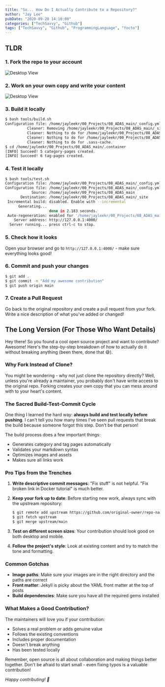 ```yaml
---
title: "So... How Do I Actually Contribute to a Repository?"
author: "Jay Lee"
pubDate: "2020-09-20 14:10:00"
categories: ["TechSavvy", "Github"]
tags: ["TechSavvy", "Github", "ProgrammingLanguage", "Yocto"]
---
```


## TLDR
### 1. Fork the repo to your account

![Desktop View](/assets/img/post/2020-09-20/fork.png)

### 2. Work on your own copy and write your content

![Desktop View](/assets/img/post/2020-09-20/my_posting.png)

### 3. Build it locally

```sh
$ bash tools/build.sh
Configuration file: /home/jayleekr/00_Projects/08_ADAS_main/_config.yml
          Cleaner: Removing /home/jayleekr/00_Projects/08_ADAS_main/_site...
          Cleaner: Nothing to do for /home/jayleekr/00_Projects/08_ADAS_main/.jekyll-metadata.
          Cleaner: Nothing to do for /home/jayleekr/00_Projects/08_ADAS_main/.jekyll-cache.
          Cleaner: Nothing to do for .sass-cache.
$ cd /home/jayleekr/00_Projects/08_ADAS_main/.container
[INFO] Succeed! 5 category-pages created.
[INFO] Succeed! 6 tag-pages created.
```

### 4. Test it locally

```sh
$ bash tools/test.sh
Configuration file: /home/jayleekr/00_Projects/08_ADAS_main/_config.yml
Configuration file: /home/jayleekr/00_Projects/08_ADAS_main/_config.yml
            Source: /home/jayleekr/00_Projects/08_ADAS_main
       Destination: /home/jayleekr/00_Projects/08_ADAS_main/_site
 Incremental build: disabled. Enable with --incremental
      Generating... 
                    done in 2.183 seconds.
 Auto-regeneration: enabled for '/home/jayleekr/00_Projects/08_ADAS_main'
    Server address: http://127.0.0.1:4000/
  Server running... press ctrl-c to stop.
```

### 5. Check how it looks

Open your browser and go to `http://127.0.0.1:4000/` - make sure everything looks good!

### 6. Commit and push your changes

```sh
$ git add .
$ git commit -m "Add my awesome contribution"
$ git push origin main
```

### 7. Create a Pull Request

Go back to the original repository and create a pull request from your fork. Write a nice description of what you've added or changed!

## The Long Version (For Those Who Want Details)

Hey there! So you found a cool open source project and want to contribute? Awesome! Here's the step-by-step breakdown of how to actually do it without breaking anything (been there, done that 😅).

### Why Fork Instead of Clone?

You might be wondering - why not just clone the repository directly? Well, unless you're already a maintainer, you probably don't have write access to the original repo. Forking creates your own copy that you can mess around with to your heart's content.

### The Sacred Build-Test-Commit Cycle

One thing I learned the hard way: **always build and test locally before pushing**. I can't tell you how many times I've seen pull requests that break the build because someone forgot this step. Don't be that person! 

The build process does a few important things:
- Generates category and tag pages automatically
- Validates your markdown syntax
- Optimizes images and assets
- Makes sure all links work

### Pro Tips from the Trenches

1. **Write descriptive commit messages**: "Fix stuff" is not helpful. "Fix broken link in Docker tutorial" is much better.

2. **Keep your fork up to date**: Before starting new work, always sync with the upstream repository:
   ```sh
   $ git remote add upstream https://github.com/original-owner/repo-name.git
   $ git fetch upstream
   $ git merge upstream/main
   ```

3. **Test on different screen sizes**: Your contribution should look good on both desktop and mobile.

4. **Follow the project's style**: Look at existing content and try to match the tone and formatting.

### Common Gotchas

- **Image paths**: Make sure your images are in the right directory and the paths are correct
- **Front matter**: Jekyll is picky about the YAML front matter at the top of posts
- **Build dependencies**: Make sure you have all the required gems installed

### What Makes a Good Contribution?

The maintainers will love you if your contribution:
- Solves a real problem or adds genuine value
- Follows the existing conventions
- Includes proper documentation
- Doesn't break anything
- Has been tested locally

Remember, open source is all about collaboration and making things better together. Don't be afraid to start small - even fixing typos is a valuable contribution!

*Happy contributing! 🚀*
